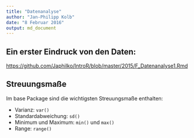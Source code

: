 ```yaml
---
title: "Datenanalyse"
author: "Jan-Philipp Kolb"
date: "8 Februar 2016"
output: md_document
---
```


## Ein erster Eindruck von den Daten:

<https://github.com/Japhilko/IntroR/blob/master/2015/F_Datenanalyse1.Rmd>

## Streuungsmaße

Im base Package sind die wichtigsten Streuungsmaße enthalten:

-  Varianz: `var()`
-  Standardabweichung: `sd()`
-  Minimum und Maximum: `min()` und `max()`
-  Range: `range()`

